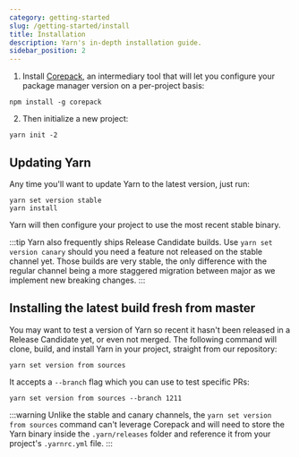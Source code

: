 ```yaml
---
category: getting-started
slug: /getting-started/install
title: Installation
description: Yarn's in-depth installation guide.
sidebar_position: 2
---
```


1. Install [Corepack](/corepack), an intermediary tool that will let you configure your package manager version on a per-project basis:

```
npm install -g corepack
```

2. Then initialize a new project:

```
yarn init -2
```

## Updating Yarn

Any time you'll want to update Yarn to the latest version, just run:

```
yarn set version stable
yarn install
```

Yarn will then configure your project to use the most recent stable binary.

:::tip
Yarn also frequently ships Release Candidate builds. Use `yarn set version canary` should you need a feature not released on the stable channel yet. Those builds are very stable, the only difference with the regular channel being a more staggered migration between major as we implement new breaking changes.
:::

## Installing the latest build fresh from master

You may want to test a version of Yarn so recent it hasn't been released in a Release Candidate yet, or even not merged. The following command will clone, build, and install Yarn in your project, straight from our repository:

```
yarn set version from sources
```

It accepts a `--branch` flag which you can use to test specific PRs:

```
yarn set version from sources --branch 1211
```

:::warning
Unlike the stable and canary channels, the `yarn set version from sources` command can't leverage Corepack and will need to store the Yarn binary inside the `.yarn/releases` folder and reference it from your project's `.yarnrc.yml` file.
:::
